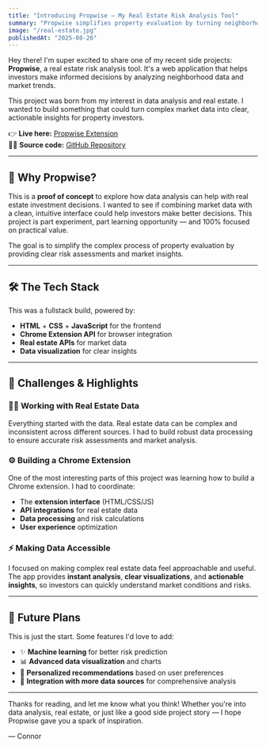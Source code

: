 ```yaml
---
title: "Introducing Propwise – My Real Estate Risk Analysis Tool"
summary: "Propwise simplifies property evaluation by turning neighborhood data into clear, actionable insights."
image: "/real-estate.jpg"
publishedAt: "2025-08-26"
---
```


Hey there! I'm super excited to share one of my recent side projects: **Propwise**, a real estate risk analysis tool. It's a web application that helps investors make informed decisions by analyzing neighborhood data and market trends.

This project was born from my interest in data analysis and real estate. I wanted to build something that could turn complex market data into clear, actionable insights for property investors.

👉 **Live here:** [Propwise Extension](https://github.com/hyattc1/Real-Estate-Risk-Analysis)  
👨‍💻 **Source code:** [GitHub Repository](https://github.com/hyattc1/Real-Estate-Risk-Analysis)

---

## 🧪 Why Propwise?

This is a **proof of concept** to explore how data analysis can help with real estate investment decisions. I wanted to see if combining market data with a clean, intuitive interface could help investors make better decisions. This project is part experiment, part learning opportunity — and 100% focused on practical value.

The goal is to simplify the complex process of property evaluation by providing clear risk assessments and market insights.

---

## 🛠️ The Tech Stack

This was a fullstack build, powered by:

- **HTML** + **CSS** + **JavaScript** for the frontend
- **Chrome Extension API** for browser integration
- **Real estate APIs** for market data
- **Data visualization** for clear insights

---

## 🧩 Challenges & Highlights

### 🕵️‍♂️ Working with Real Estate Data

Everything started with the data. Real estate data can be complex and inconsistent across different sources. I had to build robust data processing to ensure accurate risk assessments and market analysis.

### ⚙️ Building a Chrome Extension

One of the most interesting parts of this project was learning how to build a Chrome extension. I had to coordinate:

- The **extension interface** (HTML/CSS/JS)
- **API integrations** for real estate data
- **Data processing** and risk calculations
- **User experience** optimization

### ⚡ Making Data Accessible

I focused on making complex real estate data feel approachable and useful. The app provides **instant analysis**, **clear visualizations**, and **actionable insights**, so investors can quickly understand market conditions and risks.

---

## 🔮 Future Plans

This is just the start. Some features I'd love to add:

- ✨ **Machine learning** for better risk prediction
- 📊 **Advanced data visualization** and charts
- 🎯 **Personalized recommendations** based on user preferences
- 🧠 **Integration with more data sources** for comprehensive analysis

---

Thanks for reading, and let me know what you think! Whether you're into data analysis, real estate, or just like a good side project story — I hope Propwise gave you a spark of inspiration.

— Connor
